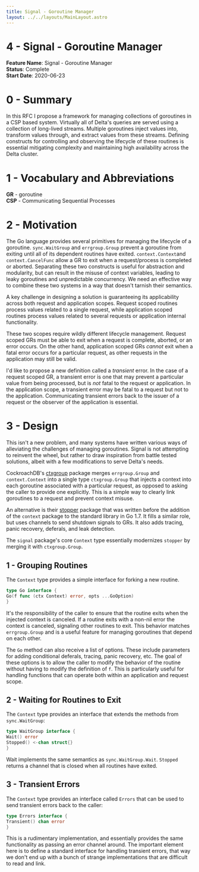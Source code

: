 ```yaml
---
title: Signal - Goroutine Manager
layout: ../../layouts/MainLayout.astro
---
```


# 4 - Signal - Goroutine Manager

**Feature Name**: Signal - Goroutine Manager<br />
**Status**: Complete <br />
**Start Date**: 2020-06-23 <br />

# 0 - Summary

In this RFC I propose a framework for managing collections of goroutines in a
CSP based system. Virtually all of Delta's queries are served using a collection
of long-lived streams. Multiple goroutines inject values into, transform values
through, and extract values from these streams. Defining constructs for
controlling and observing the lifecycle of these routines is essential
mitigating complexity and maintaining high availability across the Delta
cluster.

# 1 - Vocabulary and Abbreviations

**GR** - goroutine <br />
**CSP** - Communicating Sequential Processes

# 2 - Motivation

The Go language provides several primitives for managing the lifecycle of a
goroutine.
`sync.WaitGroup` and `errgroup.Group` prevent a goroutine from exiting until all
of its dependent routines have exited. `context.Context`and `context.CancelFunc`
allow a GR to exit when a request/process is completed or aborted. Separating
these two constructs is useful for abstraction and modularity, but can result in
the misuse of context variables, leading to leaky goroutines and unpredictable
concurrency. We need an effective way to combine these two systems in a way that
doesn't tarnish their semantics.

A key challenge in designing a solution is guaranteeing its applicability across
both request and application scopes. Request scoped routines process values
related to a single request, while application scoped routines process values
related to several requests or application internal functionality.

These two scopes require wildly different lifecycle management. Request scoped
GRs must be able to exit when a request is complete, aborted, or an error
occurs. On the other hand, application scoped GRs _cannot_ exit when a fatal
error occurs for a particular request, as other requests in the application may
still be valid.

I'd like to propose a new definition called a _transient_ error. In the case of
a request scoped GR, a transient error is one that may prevent a particular
value from being processed, but is _not_ fatal to the request or application. In
the application scope, a transient error may be fatal to a request but not to
the application. Communicating transient errors back to the issuer of a request
or the observer of the application is essential.

# 3 - Design

This isn't a new problem, and many systems have written various ways of
alleviating the challenges of managing goroutines. Signal is not attempting to
reinvent the wheel, but rather to draw inspiration from battle tested solutions,
albeit with a few modifications to serve Delta's needs.

CockroachDB's [ctxgroup](https://github.com/cockroachdb/cockroach/tree/master/pkg/util/ctxgroup)
package merges `errgroup.Group` and `context.Context` into a single
type `ctxgroup.Group`
that injects a context into each goroutine associated with a particular request,
as opposed to asking the caller to provide one explicitly. This is a simple way
to clearly link goroutines to a request and prevent context misuse.

An alternative is
their [stopper](https://github.com/cockroachdb/cockroach/blob/master/pkg/cli/start.go)
package that was written before the addition of the `context` package to the
standard library in Go 1.7. It fills a similar role, but uses channels to send
shutdown signals to GRs. It also adds tracing, panic recovery, deferals, and
leak detection.

The `signal` package's core `Context` type essentially modernizes `stopper` by
merging it with `ctxgroup.Group`.

## 1 - Grouping Routines

The `Context` type provides a simple interface for forking a new routine.

```go
type Go interface {
Go(f func (ctx Context) error, opts ...GoOption)
}
```

It's the responsibility of the caller to ensure that the routine exits when the
injected context is canceled. If a routine exits with a non-nil error the
context is canceled, signaling other routines to exit. This behavior
matches `errgroup.Group`
and is a useful feature for managing goroutines that depend on each other.

The `Go` method can also receive a list of options. These include parameters for
adding conditional deferals, tracing, panic recovery, etc. The goal of these
options is to allow the caller to modify the behavior of the routine without
having to modify the definition of `f`. This is particularly useful for handling
functions that can operate both within an application and request scope.

## 2 - Waiting for Routines to Exit

The `Context` type provides an interface that extends the methods
from `sync.WaitGroup`:

```go
type WaitGroup interface {
Wait() error
Stopped() <-chan struct{}
}
```

Wait implements the same semantics as `sync.WaitGroup.Wait`. `Stopped` returns a
channel that is closed when all routines have exited.

## 3 - Transient Errors

The `Context` type provides an interface called `Errors` that can be used to
send transient errors back to the caller:

```go
type Errors interface {
Transient() chan error
}
```

This is a rudimentary implementation, and essentially provides the same
functionality as passing an error channel around. The important element here is
to define a standard interface for handling transient errors, that way we don't
end up with a bunch of strange implementations that are difficult to read and
link.

